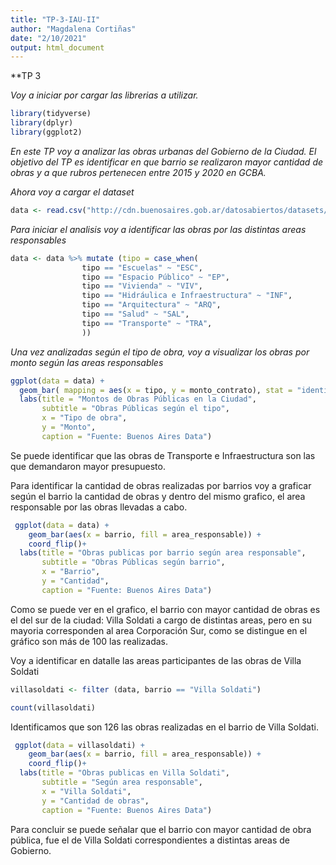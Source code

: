 ```yaml
---
title: "TP-3-IAU-II"
author: "Magdalena Cortiñas"
date: "2/10/2021"
output: html_document
---
```



**TP 3


*Voy a iniciar por cargar las librerias a utilizar.*


```r
library(tidyverse)
library(dplyr)
library(ggplot2)
```

*En este TP voy a analizar las obras urbanas del Gobierno de la Ciudad. El objetivo del TP es identificar en que barrio se realizaron mayor cantidad de obras y a que rubros pertenecen entre 2015 y 2020 en GCBA.*

*Ahora voy a cargar el dataset*
 

```r
data <- read.csv("http://cdn.buenosaires.gob.ar/datosabiertos/datasets/ba-obras/observatorio-de-obras-urbanas.csv", encoding = "UTF-8")
```


*Para iniciar el analisis voy a identificar las obras por las distintas areas responsables*


```r
data <- data %>% mutate (tipo = case_when(
                tipo == "Escuelas" ~ "ESC",
                tipo == "Espacio Público" ~ "EP",
                tipo == "Vivienda" ~ "VIV",
                tipo == "Hidráulica e Infraestructura" ~ "INF",
                tipo == "Arquitectura" ~ "ARQ",
                tipo == "Salud" ~ "SAL",
                tipo == "Transporte" ~ "TRA",
                ))
```

*Una vez analizadas según el tipo de obra, voy a visualizar los obras por monto según las areas responsables*


```r
ggplot(data = data) +
  geom_bar( mapping = aes(x = tipo, y = monto_contrato), stat = "identity") +
  labs(title = "Montos de Obras Públicas en la Ciudad", 
       subtitle = "Obras Públicas según el tipo", 
       x = "Tipo de obra", 
       y = "Monto", 
       caption = "Fuente: Buenos Aires Data")
```


Se puede identificar que las obras de Transporte e Infraestructura son las que demandaron mayor presupuesto. 


Para identificar la cantidad de obras realizadas por barrios voy a graficar según el barrio la cantidad de obras y dentro del mismo grafico, el area responsable por las obras llevadas a cabo.


```r
 ggplot(data = data) +
    geom_bar(aes(x = barrio, fill = area_responsable)) +
    coord_flip()+
  labs(title = "Obras publicas por barrio según area responsable", 
       subtitle = "Obras Públicas según barrio", 
       x = "Barrio", 
       y = "Cantidad", 
       caption = "Fuente: Buenos Aires Data")
```

Como se puede ver en el grafico, el barrio con mayor cantidad de obras es el del sur de la ciudad: Villa Soldati a cargo de distintas areas, pero en su mayoria corresponden al area Corporación Sur, como se distingue en el gráfico son más de 100 las realizadas.


Voy a identificar en datalle las areas participantes de las obras de Villa Soldati


```r
villasoldati <- filter (data, barrio == "Villa Soldati")
```

```r
count(villasoldati)
```

Identificamos que son 126 las obras realizadas en el barrio de Villa Soldati.


```r
 ggplot(data = villasoldati) +
    geom_bar(aes(x = barrio, fill = area_responsable)) +
    coord_flip()+
  labs(title = "Obras publicas en Villa Soldati", 
       subtitle = "Según area responsable", 
       x = "Villa Soldati", 
       y = "Cantidad de obras", 
       caption = "Fuente: Buenos Aires Data")
```


Para concluir se puede señalar que el barrio con mayor cantidad de obra pública, fue el de Villa Soldati correspondientes a distintas areas de Gobierno.


